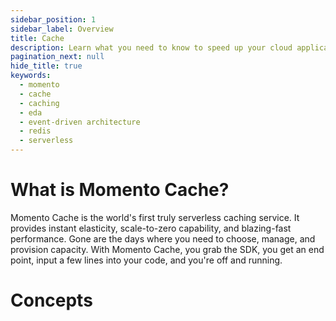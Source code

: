 ```yaml
---
sidebar_position: 1
sidebar_label: Overview
title: Cache
description: Learn what you need to know to speed up your cloud application with the world's first serverless cache.
pagination_next: null
hide_title: true
keywords:
  - momento
  - cache
  - caching
  - eda
  - event-driven architecture
  - redis
  - serverless
---
```


# What is Momento Cache?

Momento Cache is the world's first truly serverless caching service. It provides instant elasticity, scale-to-zero capability, and blazing-fast performance. Gone are the days where you need to choose, manage, and provision capacity. With Momento Cache, you grab the SDK, you get an end point, input a few lines into your code, and you're off and running.


<CardGrid>
  <LinkCard alignText='center' link="/cache/getting-started" title="Getting Started" description="Quickly get up and running with an SDK example." />
  <LinkCard alignText='center' link="/platform/sdks" title="SDKs" description="Explore our open source SDKs." />
  <LinkCard alignText='center' link="/cache/develop" title="Develop" description="Develop with Momento!" />
  <LinkCard alignText='center' link="/cache/develop/language-support" title="API Matrix" description="Check out our language support matrix!" />
</CardGrid>

# Concepts

<CardGrid>
  <LinkCard alignText='center' link="/cache/introduction/what-is-serverless-caching" title="Serverless Caching" description="How Momento shines in the serverless ecosystem. Whether it's caching or messaging, we've got your back when it comes to infrastructure management." />
  <LinkCard alignText='center' link="/cache/introduction/common-caching-strategies" title="Caching strategies" description="Leverage Momento to cache where and how you'd like!" />
  <LinkCard alignText='center' link="/cache/develop/basics/client-configuration-objects" title="Configurations" description="Wherever you go, we have hand-crafted configurations tailored for your environment!" />
  <LinkCard alignText='center' link="https://www.gomomento.com/pricing" title="We scale to zero!" description="No minimum payment, no underutilized resources. Pay for what you use." />
</CardGrid>
